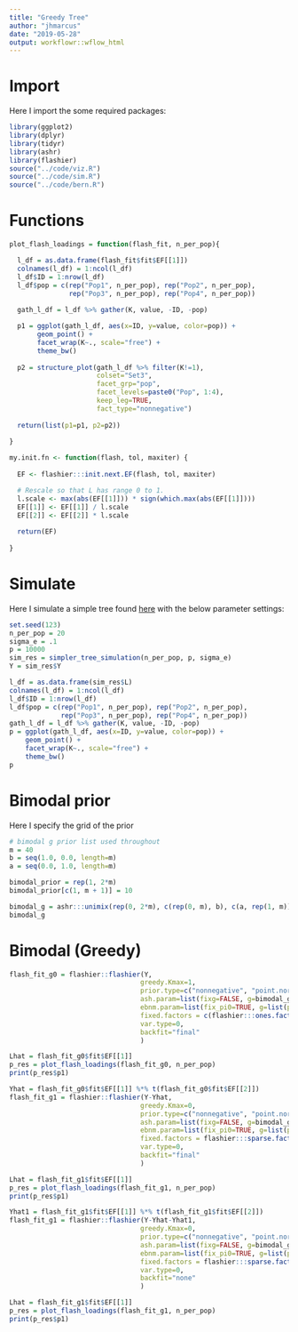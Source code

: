 ```yaml
---
title: "Greedy Tree"
author: "jhmarcus"
date: "2019-05-28"
output: workflowr::wflow_html
---
```


# Import

Here I import the some required packages:

```r
library(ggplot2)
library(dplyr)
library(tidyr)
library(ashr)
library(flashier)
source("../code/viz.R")
source("../code/sim.R")
source("../code/bern.R")
```

# Functions

```r
plot_flash_loadings = function(flash_fit, n_per_pop){

  l_df = as.data.frame(flash_fit$fit$EF[[1]])
  colnames(l_df) = 1:ncol(l_df)
  l_df$ID = 1:nrow(l_df)
  l_df$pop = c(rep("Pop1", n_per_pop), rep("Pop2", n_per_pop),
               rep("Pop3", n_per_pop), rep("Pop4", n_per_pop))
  
  gath_l_df = l_df %>% gather(K, value, -ID, -pop) 

  p1 = ggplot(gath_l_df, aes(x=ID, y=value, color=pop)) + 
       geom_point() +
       facet_wrap(K~., scale="free") +
       theme_bw() 
  
  p2 = structure_plot(gath_l_df %>% filter(K!=1), 
                      colset="Set3", 
                      facet_grp="pop", 
                      facet_levels=paste0("Pop", 1:4),
                      keep_leg=TRUE,
                      fact_type="nonnegative") 
  
  return(list(p1=p1, p2=p2))
  
}

my.init.fn <- function(flash, tol, maxiter) {
  
  EF <- flashier:::init.next.EF(flash, tol, maxiter)

  # Rescale so that L has range 0 to 1.
  l.scale <- max(abs(EF[[1]])) * sign(which.max(abs(EF[[1]])))
  EF[[1]] <- EF[[1]] / l.scale
  EF[[2]] <- EF[[2]] * l.scale
  
  return(EF)
  
}
```

# Simulate

Here I simulate a simple tree found [here](simpler_tree_simulation.html) with the below parameter settings:

```r
set.seed(123)
n_per_pop = 20
sigma_e = .1
p = 10000
sim_res = simpler_tree_simulation(n_per_pop, p, sigma_e)
Y = sim_res$Y

l_df = as.data.frame(sim_res$L)
colnames(l_df) = 1:ncol(l_df)
l_df$ID = 1:nrow(l_df)
l_df$pop = c(rep("Pop1", n_per_pop), rep("Pop2", n_per_pop),
             rep("Pop3", n_per_pop), rep("Pop4", n_per_pop))
gath_l_df = l_df %>% gather(K, value, -ID, -pop) 
p = ggplot(gath_l_df, aes(x=ID, y=value, color=pop)) + 
    geom_point() +
    facet_wrap(K~., scale="free") +
    theme_bw() 
p
```

# Bimodal prior

Here I specify the grid of the prior

```r
# bimodal g prior list used throughout
m = 40
b = seq(1.0, 0.0, length=m)
a = seq(0.0, 1.0, length=m)

bimodal_prior = rep(1, 2*m)
bimodal_prior[c(1, m + 1)] = 10

bimodal_g = ashr:::unimix(rep(0, 2*m), c(rep(0, m), b), c(a, rep(1, m)))
bimodal_g
```

# Bimodal (Greedy)

```r
flash_fit_g0 = flashier::flashier(Y, 
                                 greedy.Kmax=1,
                                 prior.type=c("nonnegative", "point.normal"),
                                 ash.param=list(fixg=FALSE, g=bimodal_g, method=NULL),
                                 ebnm.param=list(fix_pi0=TRUE, g=list(pi0=0)),
                                 fixed.factors = c(flashier:::ones.factor(n = 1)),
                                 var.type=0,                                                            
                                 backfit="final"
                                 )

Lhat = flash_fit_g0$fit$EF[[1]]
p_res = plot_flash_loadings(flash_fit_g0, n_per_pop)
print(p_res$p1)
```

```r
Yhat = flash_fit_g0$fit$EF[[1]] %*% t(flash_fit_g0$fit$EF[[2]])
flash_fit_g1 = flashier::flashier(Y-Yhat, 
                                 greedy.Kmax=0,
                                 prior.type=c("nonnegative", "point.normal"),
                                 ash.param=list(fixg=FALSE, g=bimodal_g, method=NULL),
                                 ebnm.param=list(fix_pi0=TRUE, g=list(pi0=0)),
                                 fixed.factors = flashier:::sparse.factors(n=1, nz.idx=c(41:80)),
                                 var.type=0,                                                            
                                 backfit="final"
                                 )

Lhat = flash_fit_g1$fit$EF[[1]]
p_res = plot_flash_loadings(flash_fit_g1, n_per_pop)
print(p_res$p1)
```

```r
Yhat1 = flash_fit_g1$fit$EF[[1]] %*% t(flash_fit_g1$fit$EF[[2]])
flash_fit_g1 = flashier::flashier(Y-Yhat-Yhat1, 
                                 greedy.Kmax=0,
                                 prior.type=c("nonnegative", "point.normal"),
                                 ash.param=list(fixg=FALSE, g=bimodal_g, method=NULL),
                                 ebnm.param=list(fix_pi0=TRUE, g=list(pi0=0)),
                                 fixed.factors = flashier:::sparse.factors(n=1, nz.idx=c(41:80)),
                                 var.type=0,                                                            
                                 backfit="none"
                                 )

Lhat = flash_fit_g1$fit$EF[[1]]
p_res = plot_flash_loadings(flash_fit_g1, n_per_pop)
print(p_res$p1)
```